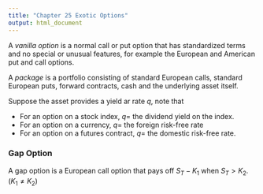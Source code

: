 ```yaml
---
title: "Chapter 25 Exotic Options"
output: html_document
---
```


A *vanilla option* is a normal call or put option that has standardized terms and no special or unusual features, for example the European and American put and call options.

A *package* is a portfolio consisting of standard European calls, standard European puts, forward contracts, cash and the underlying asset itself.

Suppose the asset provides a yield ar rate $q$, note that

* For an option on a stock index, $q =$ the dividend yield on the index.
* For an option on a currency, $q =$ the foreign risk-free rate
* For an option on a futures contract, $q =$ the domestic risk-free rate.

### Gap Option

A gap option is a European call option that pays off $S_T - K_1$ when $S_T > K_2$. ($K_1 \neq K_2$)

























